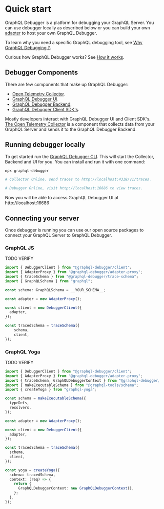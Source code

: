# Quick start

GraphQL Debugger is a platform for debugging your GraphQL Server. You can use debugger locally as described below or you can build your own [adapter](/docs/components/adapters) to host your own GraphQL Debugger.

To learn why you need a specific GraphQL debugging tool, see [Why GraphQL Debugging ?](/docs/why).

Curious how GraphQL Debugger works? See [How it works](/docs/how).

## Debugger Components

There are few components that make up GraphQL Debugger:

- [Open Telemetry Collector](/docs/components/collector).
- [GraphQL Debugger UI](/docs/components/ui).
- [GraphQL Debugger Backend](/docs/components/backend).
- [GraphQL Debugger Client SDK's](/docs/packages/trace-schema).

Mostly developers interact with GraphQL Debugger UI and Client SDK's. [The Open Telemetry Collector](/docs/components/collector) is a component that collects data from your GraphQL Server and sends it to the GraphQL Debugger Backend.

## Running debugger locally

To get started run the [GraphQL Debugger CLI](/docs/packages/cli). This will start the Collector, Backend and UI for you. You can install and run it with one command:

```sh
npx graphql-debugger

# Collector Online, send traces to http://localhost:4318/v1/traces.

# Debugger Online, visit http://localhost:16686 to view traces.
```

Now you will be able to access GraphQL Debugger UI at http://localhost:16686

## Connecting your server

Once debugger is running you can use our open source packages to connect your GraphQL Server to GraphQL Debugger. 


### GraphQL JS
TODO VERIFY

```ts
import { DebuggerClient } from "@graphql-debugger/client";
import { AdapterProxy } from "@graphql-debugger/adapter-proxy";
import { traceSchema } from "@graphql-debugger/trace-schema";
import { GraphQLSchema } from "graphql";

const schema: GraphQLSchema = __YOUR_SCHEMA__;

const adapter = new AdapterProxy();

const client = new DebuggerClient({
  adapter,
});

const tracedSchema = traceSchema({
    schema,
    client,
});
```

### GraphQL Yoga

TODO VERIFY

```ts
import { DebuggerClient } from "@graphql-debugger/client";
import { AdapterProxy } from "@graphql-debugger/adapter-proxy";
import { traceSchema, GraphQLDebuggerContext } from "@graphql-debugger/trace-schema";
import { makeExecutableSchema } from "@graphql-tools/schema";
import { createYoga } from "graphql-yoga";

const schema = makeExecutableSchema({
  typeDefs,
  resolvers,
});

const adapter = new AdapterProxy();

const client = new DebuggerClient({
  adapter,
});

const tracedSchema = traceSchema({
  schema,
  client,
});

const yoga = createYoga({
  schema: tracedSchema,
  context: (req) => {
    return {
      GraphQLDebuggerContext: new GraphQLDebuggerContext(),
    };
  },
});
```